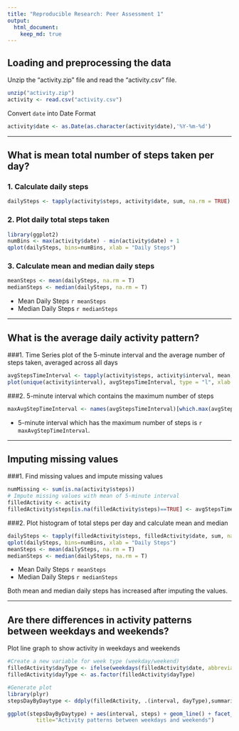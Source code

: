 ```yaml
---
title: "Reproducible Research: Peer Assessment 1"
output: 
  html_document:
    keep_md: true
---
```


## Loading and preprocessing the data

Unzip the "activity.zip" file and read the "activity.csv" file.
```r
unzip("activity.zip")
activity <- read.csv("activity.csv")
```

Convert `date` into Date Format
```r
activity$date <- as.Date(as.character(activity$date),'%Y-%m-%d')
```


---------------------

## What is mean total number of steps taken per day?

### 1. Calculate daily steps

```r
dailySteps <- tapply(activity$steps, activity$date, sum, na.rm = TRUE)
```

### 2. Plot daily total steps taken

```r
library(ggplot2)
numBins <- max(activity$date) - min(activity$date) + 1
qplot(dailySteps, bins=numBins, xlab = "Daily Steps")
```


### 3. Calculate mean and median daily steps
```r
meanSteps <- mean(dailySteps, na.rm = T)
medianSteps <- median(dailySteps, na.rm = T)
```
* Mean Daily Steps `r meanSteps`  
* Median Daily Steps `r medianSteps`  

-----------------

## What is the average daily activity pattern?

###1. Time Series plot of the 5-minute interval and the average number of steps taken, averaged across all days 

```r
avgStepsTimeInterval <- tapply(activity$steps, activity$interval, mean, na.rm=TRUE)
plot(unique(activity$interval), avgStepsTimeInterval, type = "l", xlab = "5-minute interval", ylab = "Avg. Steps taken over days")
```


###2. 5-minute interval which contains the maximum number of steps

```r
maxAvgStepTimeInterval <- names(avgStepsTimeInterval)[which.max(avgStepsTimeInterval)]
```

* 5-minute interval which has the maximum number of steps is `r maxAvgStepTimeInterval`.

---------------


## Imputing missing values

###1. Find missing values and impute missing values

```r
numMissing <- sum(is.na(activity$steps))
# Impute missing values with mean of 5-minute interval
filledActivity <- activity
filledActivity$steps[is.na(filledActivity$steps)==TRUE] <- avgStepsTimeInterval[as.character(filledActivity[is.na(filledActivity$steps), 3])]
```


###2. Plot histogram of total steps per day and calculate mean and median

```r
dailySteps <- tapply(filledActivity$steps, filledActivity$date, sum, na.rm = TRUE)
qplot(dailySteps, bins=numBins, xlab = "Daily Steps")
meanSteps <- mean(dailySteps, na.rm = T)
medianSteps <- median(dailySteps, na.rm = T)
```
* Mean Daily Steps `r meanSteps`  
* Median Daily Steps `r medianSteps`  

Both mean and median daily steps has increased after imputing the values.  

-----------


## Are there differences in activity patterns between weekdays and weekends?

Plot line graph to show activity in weekdays and weekends
```r
#Create a new variable for week type (weekday/weekend)
filledActivity$dayType <- ifelse(weekdays(filledActivity$date, abbreviate = T) %in% c("Mon","Tue","Wed","Thu","Fri"),"weekday","weekend")
filledActivity$dayType <- as.factor(filledActivity$dayType)

#Generate plot
library(plyr)
stepsDayByDaytype <- ddply(filledActivity, .(interval, dayType),summarize, steps=mean(steps))

ggplot(stepsDayByDaytype) + aes(interval, steps) + geom_line() + facet_grid(dayType~.) + labs(x="5-min interval", y="Avg. Number of steps",
         title="Activity patterns between weekdays and weekends")
```
